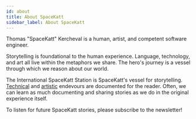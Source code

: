 ```yaml
---
id: about
title: About SpaceKatt
sidebar_label: About SpaceKatt
---
```



Thomas "SpaceKatt" Kercheval is a human, artist, and competent software engineer.

Storytelling is foundational to the human experience.
Language, technology, and art all live within the metaphors we share.
The hero's journey is a vessel through which we reason about our world.

The International SpaceKatt Station is SpaceKatt's vessel for storytelling.
[Technical](/tech) and [artistic](/art) endevours are documented for the reader.
Often, we can learn as much documenting and sharing stories as we do in the original experience itself.

To listen for future SpaceKatt stories, please subscribe to the newsletter!

<ConvertKitCTA />

